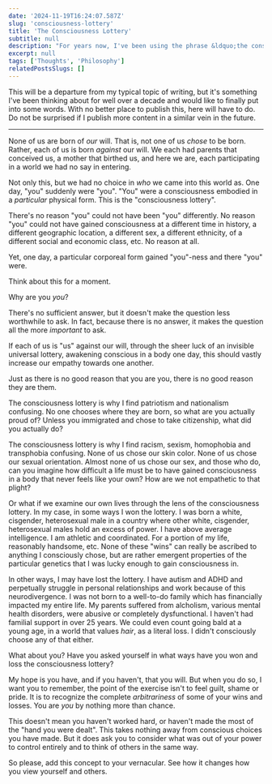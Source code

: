 ```yaml
---
date: '2024-11-19T16:24:07.587Z'
slug: 'consciousness-lottery'
title: 'The Consciousness Lottery'
subtitle: null
description: "For years now, I've been using the phrase &ldquo;the consciousness lotter&rdquo; in conversation and I wanted to put it into writing finally. Come learn what it is and why you should add it to your vernacular."
excerpt: null
tags: ['Thoughts', 'Philosophy']
relatedPostsSlugs: []
---
```


This will be a departure from my typical topic of writing, but it's something I've been thinking about for well over a decade and would like to finally put into some words. With no better place to publish this, here will have to do. Do not be surprised if I publish more content in a similar vein in the future.

---

None of us are born of _our_ will. That is, not one of us _chose_ to be born. Rather, each of us is born _against_ our will. We each had parents that conceived us, a mother that birthed us, and here we are, each participating in a world we had no say in entering.

Not only this, but we had no choice in _who_ we came into this world as. One day, "you" suddenly were "you". "You" were a consciousness embodied in a _particular_ physical form. This is the "consciousness lottery".

There's no reason "you" could not have been "you" differently. No reason "you" could not have gained consciousness at a different time in history, a different geographic location, a different sex, a different ethnicity, of a different social and economic class, etc. No reason at all.

Yet, one day, a particular corporeal form gained "you"-ness and there "you" were.

Think about this for a moment.

Why are you _you_?

There's no sufficient answer, but it doesn't make the question less worthwhile to ask. In fact, because there is no answer, it makes the question all the more _important_ to ask.

If each of us is "us" against our will, through the sheer luck of an invisible universal lottery, awakening conscious in a body one day, this should vastly increase our empathy towards one another.

Just as there is no good reason that you are you, there is no good reason they are them.

The consciousness lottery is why I find patriotism and nationalism confusing. No one chooses where they are born, so what are you actually proud of? Unless you immigrated and chose to take citizenship, what did you actually do?

The consciousness lottery is why I find racism, sexism, homophobia and transphobia confusing. None of us chose our skin color. None of us chose our sexual orientation. Almost none of us chose our sex, and those who do, can you imagine how difficult a life must be to have gained consciousness in a body that never feels like your own? How are we not empathetic to that plight?

Or what if we examine our own lives through the lens of the consciousness lottery. In my case, in some ways I won the lottery. I was born a white, cisgender, heterosexual male in a country where other white, cisgender, heterosexual males hold an excess of power. I have above average intelligence. I am athletic and coordinated. For a portion of my life, reasonably handsome, etc. None of these "wins" can really be ascribed to anything I consciously chose, but are rather emergent properties of the particular genetics that I was lucky enough to gain consciousness in.

In other ways, I may have lost the lottery. I have autism and ADHD and perpetually struggle in personal relationships and work because of this neurodivergence. I was not born to a well-to-do family which has financially impacted my entire life. My parents suffered from alcholism, various mental health disorders, were abusive or completely dysfunctional. I haven't had familial support in over 25 years. We could even count going bald at a young age, in a world that values _hair_, as a literal loss. I didn't consciously choose any of that either.

What about you? Have you asked yourself in what ways have you won and loss the consciousness lottery?

My hope is you have, and if you haven't, that you will. But when you do so, I want you to remember, the point of the exercise isn't to feel guilt, shame or pride. It is to recognize the complete _arbitrariness_ of some of your wins and losses. You are _you_ by nothing more than chance.

This doesn't mean you haven't worked hard, or haven't made the most of the "hand you were dealt". This takes nothing away from conscious choices you have made. <Marker content="The discussion on free will versus determinism will have to be another day." /> But it does ask you to consider what was out of your power to control entirely and to think of others in the same way.

So please, add this concept to your vernacular. See how it changes how you view yourself and others.
